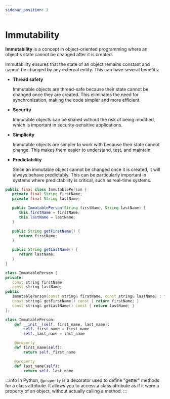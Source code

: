 ```yaml
---
sidebar_position: 3
---
```



# Immutability

**Immutability** is a concept in object-oriented programming where an object's
state cannot be changed after it is created.

Immutability ensures that the state of an object remains constant and cannot be
changed by any external entity. This can have several benefits:

- **Thread safety**

  Immutable objects are thread-safe because their state cannot be changed once
  they are created. This eliminates the need for synchronization, making the
  code simpler and more efficient.
- **Security**

  Immutable objects can be shared without the risk of being modified, which is
  important in security-sensitive applications.
- **Simplicity**

  Immutable objects are simpler to work with because their state cannot change.
  This makes them easier to understand, test, and maintain.
- **Predictability**

  Since an immutable object cannot be changed once it is created, it will
  always behave predictably. This can be particularly important in systems where
  predictability is critical, such as real-time systems.

<Tabs>
  <TabItem value="java" label="Java">

```java
public final class ImmutablePerson {
   private final String firstName;
   private final String lastName;

   public ImmutablePerson(String firstName, String lastName) {
      this.firstName = firstName;
      this.lastName = lastName;
   }

   public String getFirstName() {
      return firstName;
   }

   public String getLastName() {
      return lastName;
   }
}
```

  </TabItem>
  <TabItem value="cpp" label="C++">

```cpp
class ImmutablePerson {
private:
   const string firstName;
   const string lastName;
public:
   ImmutablePerson(const string& firstName, const string& lastName) : firstName(firstName), lastName(lastName) {}
   const string& getFirstName() const { return firstName; }
   const string& getLastName() const { return lastName; }
};
```

  </TabItem>
  <TabItem value="python" label="Python">

```python
class ImmutablePerson:
    def __init__(self, first_name, last_name):
        self._first_name = first_name
        self._last_name = last_name

    @property
    def first_name(self):
        return self._first_name

    @property
    def last_name(self):
        return self._last_name
```

:::info
In Python, `@property` is a decorator used to define "getter" methods for a
class attribute. It allows you to access a class attribute as if it were a
property of an object, without actually calling a method.
:::

  </TabItem>
</Tabs>